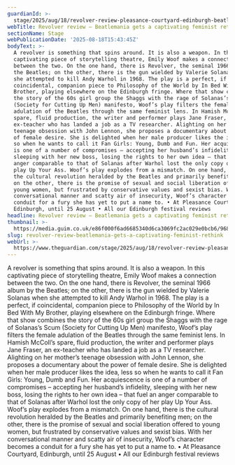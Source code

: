 ```yaml
---
guardianId: >-
  stage/2025/aug/18/revolver-review-pleasance-courtyard-edinburgh-beatles-valerie-solanas
webTitle: Revolver review – Beatlemania gets a captivating feminist rethink
sectionName: Stage
webPublicationDate: '2025-08-18T15:43:45Z'
bodyText: >-
  A revolver is something that spins around. It is also a weapon. In this
  captivating piece of storytelling theatre, Emily Woof makes a connection
  between the two. On the one hand, there is Revolver, the seminal 1966 album by
  the Beatles; on the other, there is the gun wielded by Valerie Solanas when
  she attempted to kill Andy Warhol in 1968. The play is a perfect, if
  coincidental, companion piece to Philosophy of the World by In Bed With My
  Brother, playing elsewhere on the Edinburgh fringe. Where that show combines
  the story of the 60s girl group the Shaggs with the rage of Solanas’s Scum
  (Society for Cutting Up Men) manifesto, Woof’s play filters the female
  adulation of the Beatles through the same feminist lens. In Hamish McColl’s
  spare, fluid production, the writer and performer plays Jane Fraser, an
  ex-teacher who has landed a job as a TV researcher. Alighting on her mother’s
  teenage obsession with John Lennon, she proposes a documentary about the power
  of female desire. She is delighted when her male producer likes the idea, less
  so when he wants to call it Fan Girls: Young, Dumb and Fun. Her acquiescence
  is one of a number of compromises – accepting her husband’s infidelity,
  sleeping with her new boss, losing the rights to her own idea – that fuel an
  anger comparable to that of Solanas after Warhol lost the only copy of her
  play Up Your Ass. Woof’s play explodes from a mismatch. On one hand, there is
  the cultural revolution heralded by the Beatles and primarily benefiting men;
  on the other, there is the promise of sexual and social liberation offered to
  young women, but frustrated by conservative values and sexist bias. With her
  conversational manner and scatty air of insecurity, Woof’s character becomes a
  conduit for a fury she has yet to put a name to. • At Pleasance Courtyard,
  Edinburgh, until 25 August • All our Edinburgh festival reviews
headline: Revolver review – Beatlemania gets a captivating feminist rethink
thumbnail: >-
  https://media.guim.co.uk/e86f000f6ad6685340d6ca3069fc2ac029e0bcb6/968_0_4840_3872/500.jpg
slug: revolver-review-beatlemania-gets-a-captivating-feminist-rethink
webUrl: >-
  https://www.theguardian.com/stage/2025/aug/18/revolver-review-pleasance-courtyard-edinburgh-beatles-valerie-solanas
---
```

A revolver is something that spins around. It is also a weapon. In this captivating piece of storytelling theatre, Emily Woof makes a connection between the two. On the one hand, there is Revolver, the seminal 1966 album by the Beatles; on the other, there is the gun wielded by Valerie Solanas when she attempted to kill Andy Warhol in 1968. The play is a perfect, if coincidental, companion piece to Philosophy of the World by In Bed With My Brother, playing elsewhere on the Edinburgh fringe. Where that show combines the story of the 60s girl group the Shaggs with the rage of Solanas’s Scum (Society for Cutting Up Men) manifesto, Woof’s play filters the female adulation of the Beatles through the same feminist lens. In Hamish McColl’s spare, fluid production, the writer and performer plays Jane Fraser, an ex-teacher who has landed a job as a TV researcher. Alighting on her mother’s teenage obsession with John Lennon, she proposes a documentary about the power of female desire. She is delighted when her male producer likes the idea, less so when he wants to call it Fan Girls: Young, Dumb and Fun. Her acquiescence is one of a number of compromises – accepting her husband’s infidelity, sleeping with her new boss, losing the rights to her own idea – that fuel an anger comparable to that of Solanas after Warhol lost the only copy of her play Up Your Ass. Woof’s play explodes from a mismatch. On one hand, there is the cultural revolution heralded by the Beatles and primarily benefiting men; on the other, there is the promise of sexual and social liberation offered to young women, but frustrated by conservative values and sexist bias. With her conversational manner and scatty air of insecurity, Woof’s character becomes a conduit for a fury she has yet to put a name to. • At Pleasance Courtyard, Edinburgh, until 25 August • All our Edinburgh festival reviews

